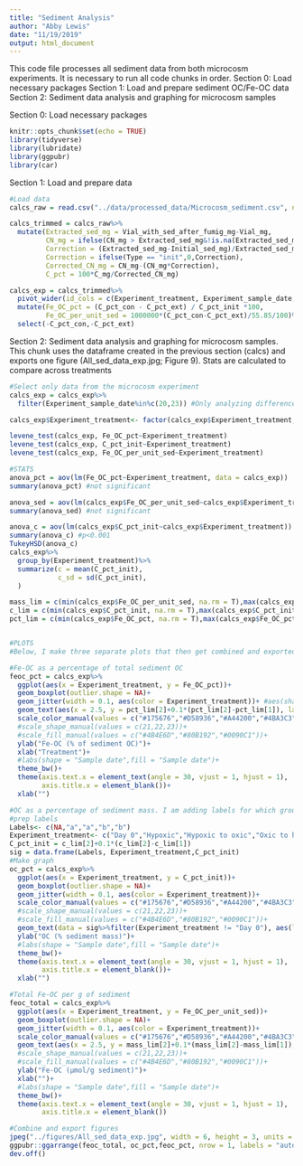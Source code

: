 ```yaml
---
title: "Sediment Analysis"
author: "Abby Lewis"
date: "11/19/2019"
output: html_document
---
```


This code file processes all sediment data from both microcosm experiments. It is necessary to run all code chunks in order.
Section 0: Load necessary packages
Section 1: Load and prepare sediment OC/Fe-OC data
Section 2: Sediment data analysis and graphing for microcosm samples


Section 0: Load necessary packages
```r
knitr::opts_chunk$set(echo = TRUE)
library(tidyverse)
library(lubridate)
library(ggpubr)
library(car)
```

Section 1: Load and prepare data
```r
#Load data
calcs_raw = read.csv("../data/processed_data/Microcosm_sediment.csv", na = c("","NA"))

calcs_trimmed = calcs_raw%>%
  mutate(Extracted_sed_mg = Vial_with_sed_after_fumig_mg-Vial_mg,
         CN_mg = ifelse(CN_mg > Extracted_sed_mg&!is.na(Extracted_sed_mg), Extracted_sed_mg, CN_mg),#The mass used for CN cannot be greater than the extracted sediment mass
         Correction = (Extracted_sed_mg-Initial_sed_mg)/Extracted_sed_mg,
         Correction = ifelse(Type == "init",0,Correction),
         Corrected_CN_mg = CN_mg-(CN_mg*Correction),
         C_pct = 100*C_mg/Corrected_CN_mg)

calcs_exp = calcs_trimmed%>%
  pivot_wider(id_cols = c(Experiment_treatment, Experiment_sample_date, Rep), values_from = C_pct, names_from = Type, names_prefix = "C_pct_")%>%
  mutate(Fe_OC_pct = (C_pct_con - C_pct_ext) / C_pct_init *100,
         Fe_OC_per_unit_sed = 1000000*(C_pct_con-C_pct_ext)/55.85/100)%>%
  select(-C_pct_con,-C_pct_ext)
```


Section 2: Sediment data analysis and graphing for microcosm samples. 
This chunk uses the dataframe created in the previous section (calcs) and exports one figure (All_sed_data_exp.jpg; Figure 9). Stats are calculated to compare across treatments
```r
#Select only data from the microcosm experiment
calcs_exp = calcs_exp%>%
  filter(Experiment_sample_date%in%c(20,23)) #Only analyzing differences between treatments at the end of the experiment (days 20 and 23)

calcs_exp$Experiment_treatment<- factor(calcs_exp$Experiment_treatment, levels = c("ex","aa","ao","oa","oo"), labels = c("Day 0","Hypoxic","Hypoxic to oxic","Oxic to hypoxic","Oxic"))

levene_test(calcs_exp, Fe_OC_pct~Experiment_treatment)
levene_test(calcs_exp, C_pct_init~Experiment_treatment)
levene_test(calcs_exp, Fe_OC_per_unit_sed~Experiment_treatment)

#STATS
anova_pct = aov(lm(Fe_OC_pct~Experiment_treatment, data = calcs_exp))
summary(anova_pct) #not significant

anova_sed = aov(lm(calcs_exp$Fe_OC_per_unit_sed~calcs_exp$Experiment_treatment))
summary(anova_sed) #not significant

anova_c = aov(lm(calcs_exp$C_pct_init~calcs_exp$Experiment_treatment))
summary(anova_c) #p<0.001
TukeyHSD(anova_c)
calcs_exp%>%
  group_by(Experiment_treatment)%>%
  summarize(c = mean(C_pct_init),
            c_sd = sd(C_pct_init),
  )

mass_lim = c(min(calcs_exp$Fe_OC_per_unit_sed, na.rm = T),max(calcs_exp$Fe_OC_per_unit_sed, na.rm = T))
c_lim = c(min(calcs_exp$C_pct_init, na.rm = T),max(calcs_exp$C_pct_init, na.rm = T))
pct_lim = c(min(calcs_exp$Fe_OC_pct, na.rm = T),max(calcs_exp$Fe_OC_pct, na.rm = T))


#PLOTS
#Below, I make three separate plots that then get combined and exported

#Fe-OC as a percentage of total sediment OC
feoc_pct = calcs_exp%>%
  ggplot(aes(x = Experiment_treatment, y = Fe_OC_pct))+
  geom_boxplot(outlier.shape = NA)+
  geom_jitter(width = 0.1, aes(color = Experiment_treatment))+ #aes(shape = as.factor(Experiment_sample_date), fill = as.factor(Experiment_sample_date))
  geom_text(aes(x = 2.5, y = pct_lim[2]+0.1*(pct_lim[2]-pct_lim[1]), label = "n.s."))+
  scale_color_manual(values = c("#175676","#D58936","#A44200","#4BA3C3")) +
  #scale_shape_manual(values = c(21,22,23))+
  #scale_fill_manual(values = c("#4B4E6D","#80B192","#0090C1"))+
  ylab("Fe-OC (% of sediment OC)")+
  xlab("Treatment")+
  #labs(shape = "Sample date",fill = "Sample date")+
  theme_bw()+
  theme(axis.text.x = element_text(angle = 30, vjust = 1, hjust = 1),
        axis.title.x = element_blank())+
  xlab("")

#OC as a percentage of sediment mass. I am adding labels for which groups are significantly different (p<0.05) on this panel but not the others because this is the only panel with significant differences between treatments.
#prep labels
Labels<- c(NA,"a","a","b","b")
Experiment_treatment<- c("Day 0","Hypoxic","Hypoxic to oxic","Oxic to hypoxic","Oxic")
C_pct_init = c_lim[2]+0.1*(c_lim[2]-c_lim[1])
sig = data.frame(Labels, Experiment_treatment,C_pct_init)
#Make graph
oc_pct = calcs_exp%>%
  ggplot(aes(x = Experiment_treatment, y = C_pct_init))+
  geom_boxplot(outlier.shape = NA)+
  geom_jitter(width = 0.1, aes(color = Experiment_treatment))+
  scale_color_manual(values = c("#175676","#D58936","#A44200","#4BA3C3")) +
  #scale_shape_manual(values = c(21,22,23))+
  #scale_fill_manual(values = c("#4B4E6D","#80B192","#0090C1"))+
  geom_text(data = sig%>%filter(Experiment_treatment != "Day 0"), aes(label = Labels))+
  ylab("OC (% sediment mass)")+
  #labs(shape = "Sample date",fill = "Sample date")+
  theme_bw()+
  theme(axis.text.x = element_text(angle = 30, vjust = 1, hjust = 1),
        axis.title.x = element_blank())+
  xlab("")

#Total Fe-OC per g of sediment
feoc_total = calcs_exp%>%
  ggplot(aes(x = Experiment_treatment, y = Fe_OC_per_unit_sed))+
  geom_boxplot(outlier.shape = NA)+
  geom_jitter(width = 0.1, aes(color = Experiment_treatment))+
  scale_color_manual(values = c("#175676","#D58936","#A44200","#4BA3C3")) +
  geom_text(aes(x = 2.5, y = mass_lim[2]+0.1*(mass_lim[2]-mass_lim[1]), label = "n.s."))+
  #scale_shape_manual(values = c(21,22,23))+
  #scale_fill_manual(values = c("#4B4E6D","#80B192","#0090C1"))+
  ylab("Fe-OC (µmol/g sediment)")+
  xlab("")+
  #labs(shape = "Sample date",fill = "Sample date")+
  theme_bw()+
  theme(axis.text.x = element_text(angle = 30, vjust = 1, hjust = 1),
        axis.title.x = element_blank())

#Combine and export figures
jpeg("../figures/All_sed_data_exp.jpg", width = 6, height = 3, units = "in", res = 300)
ggpubr::ggarrange(feoc_total, oc_pct,feoc_pct, nrow = 1, labels = "auto", common.legend = T, legend = "none")
dev.off()
```